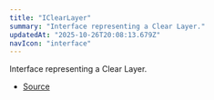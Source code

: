 ```yaml
---
title: "IClearLayer"
summary: "Interface representing a Clear Layer."
updatedAt: "2025-10-26T20:08:13.679Z"
navIcon: "interface"
---
```



Interface representing a Clear Layer.

<Table data={{ headers: [{"content":"Property","key":"property","sortable":true},{"content":"Type","key":"type","sortable":true},{"content":"Value","key":"value","sortable":true},{"content":"Description","key":"description"}], rows: [["id","[string](https://developer.mozilla.org/en-US/docs/Web/JavaScript/Reference/Global_Objects/String)","\\-","The unique identifier of the layer."],["props","[IClearLayerProps](/LazyCanvas/interfaces/IClearLayerProps)","\\-","The properties of the Clear Layer."],["type","Clear","\\-","The type of the layer, which is `Clear`."],["visible","[boolean](https://developer.mozilla.org/en-US/docs/Web/JavaScript/Reference/Global_Objects/Boolean)","\\-","The visibility of the layer."],["zIndex","[number](https://developer.mozilla.org/en-US/docs/Web/JavaScript/Reference/Global_Objects/Number)","\\-","The z-index of the layer, determining its stacking order."]] }} />


- [Source](https://github.com/NMMTY/LazyCanvas/blob/ba3e53b2fefc78794f94d50b21443818f2774649/packages/lazycanvas/src/structures/components/ClearLayer.ts#L12)